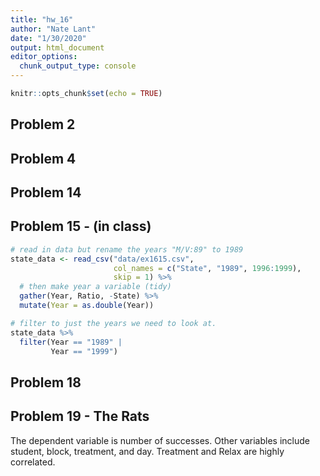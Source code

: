 ```yaml
---
title: "hw_16"
author: "Nate Lant"
date: "1/30/2020"
output: html_document
editor_options: 
  chunk_output_type: console
---
```


```r
knitr::opts_chunk$set(echo = TRUE)
```

## Problem 2

## Problem 4

## Problem 14

## Problem 15 - (in class)

```r
# read in data but rename the years "M/V:89" to 1989
state_data <- read_csv("data/ex1615.csv",
                       col_names = c("State", "1989", 1996:1999),
                       skip = 1) %>%
  # then make year a variable (tidy)
  gather(Year, Ratio, -State) %>%
  mutate(Year = as.double(Year)) 

# filter to just the years we need to look at.
state_data %>%
  filter(Year == "1989" |
         Year == "1999")
```

## Problem 18


## Problem 19 - The Rats
The dependent variable is number of successes. Other variables include student, block, treatment, and day. Treatment and Relax are highly correlated. 